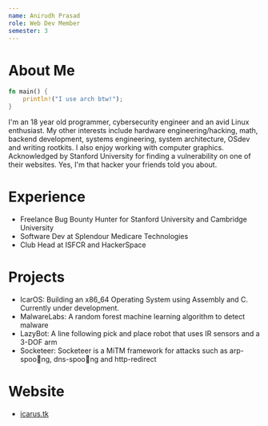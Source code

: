 ```yaml
---
name: Anirudh Prasad
role: Web Dev Member 
semester: 3
---
```


# About Me
```rs
fn main() {
    println!("I use arch btw!");
}
```
I'm an 18 year old programmer, cybersecurity engineer and an avid Linux enthusiast. My other interests include hardware engineering/hacking, math, backend development, systems engineering, system architecture, OSdev and writing rootkits. I also enjoy working with computer graphics. Acknowledged by Stanford University for finding a vulnerability on one of their websites. Yes, I'm that hacker your friends told you about. 

# Experience

* Freelance Bug Bounty Hunter for Stanford University and Cambridge University
* Software Dev at Splendour Medicare Technologies
* Club Head at ISFCR and HackerSpace

# Projects
* IcarOS: Building an x86_64 Operating System using Assembly and C. Currently under development.
* MalwareLabs: A random forest machine learning algorithm to detect malware
* LazyBot: A line following pick and place robot that uses IR sensors and a 3-DOF arm
* Socketeer: Socketeer is a MiTM framework for attacks such as arp-spoong, dns-spoong and http-redirect

# Website
* [icarus.tk](https://icarus.tk)

